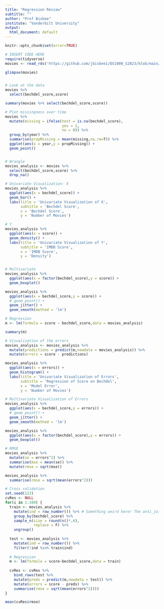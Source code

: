 ```yaml
---
title: "Regression Review"
subtitle: ""
author: "Prof Bisbee"
institute: "Vanderbilt University"
output:
  html_document: default
---
```


```r
knitr::opts_chunk$set(error=TRUE)
```



```r
# INSERT CODE HERE
require(tidyverse)
movies <- read_rds('https://github.com/jbisbee1/DS1000_S2023/blob/main/Lectures/5_Regression/data/mv.Rds?raw=true')

glimpse(movies)


# Look at the data
movies %>%
  select(bechdel_score,score)

summary(movies %>% select(bechdel_score,score))

# Plot missingness over time
movies %>%
  mutate(missing = ifelse(test = is.na(bechdel_score),
                          yes = 1,
                          no = 0)) %>%
  group_by(year) %>%
  summarise(propMissing = mean(missing,na.rm=T)) %>%
  ggplot(aes(x = year,y = propMissing)) + 
  geom_point()


# Wrangle
movies_analysis <- movies %>%
  select(bechdel_score,score) %>%
  drop_na()

# Univariate Visualization: X
movies_analysis %>%
  ggplot(aes(x = bechdel_score)) + 
  geom_bar() + 
  labs(title = 'Univariate Visualization of X',
       subtitle = 'Bechdel Score',
       x = 'Bechdel Score',
       y = 'Number of Movies')

# Y
movies_analysis %>%
  ggplot(aes(x = score)) + 
  geom_density() + 
  labs(title = 'Univariate Visualization of Y',
       subtitle = 'IMDB Score',
       x = 'IMDB Score',
       y = 'Density')


# Multivariate
movies_analysis %>%
  ggplot(aes(x = factor(bechdel_score),y = score)) + 
  geom_boxplot()

movies_analysis %>%
  ggplot(aes(x = bechdel_score,y = score)) + 
  # geom_point() +
  geom_jitter() + 
  geom_smooth(method = 'lm')

# Regression
m <- lm(formula = score ~ bechdel_score,data = movies_analysis)

summary(m)

# Visualization of the errors
movies_analysis <- movies_analysis %>%
  mutate(predictions = predict(m,newdata = movies_analysis)) %>%
  mutate(errors = score - predictions)

movies_analysis %>%
  ggplot(aes(x = errors)) + 
  geom_histogram() + 
  labs(title = 'Univariate Visualization of Errors',
       subtitle = 'Regression of Score on Bechdel',
       x = 'Model Error',
       y = 'Number of Movies')

# Multivariate Visualization of Errors
movies_analysis %>%
  ggplot(aes(x = bechdel_score,y = errors)) + 
  # geom_point() + 
  geom_jitter() + 
  geom_smooth(method = 'lm')

movies_analysis %>%
  ggplot(aes(x = factor(bechdel_score),y = errors)) + 
  geom_boxplot()

# RMSE
movies_analysis %>%
  mutate(se = errors^2) %>%
  summarise(mse = mean(se)) %>%
  mutate(rmse = sqrt(mse))

movies_analysis %>%
  summarise(rmse = sqrt(mean(errors^2)))

# Cross validation
set.seed(123)
cvRes <- NULL
for(i in 1:100) {
  train <- movies_analysis %>%
    mutate(ind = row_number()) %>% # Something weird here! The anti_join() only returns a handful of rows so I added an index column
    group_by(bechdel_score) %>%
    sample_n(size = round(n()*.6),
             replace = F) %>%
    ungroup()
  
  test <- movies_analysis %>%
    mutate(ind = row_number()) %>%
    filter(!ind %in% train$ind)
  
  # Regression
  m <- lm(formula = score~bechdel_score,data = train)
  
  cvRes <- cvRes %>%
    bind_rows(test %>%
    mutate(preds = predict(m,newdata = test)) %>%
    mutate(errors = score - preds) %>%
    summarise(rmse = sqrt(mean(errors^2))))
}

mean(cvRes$rmse)


```

